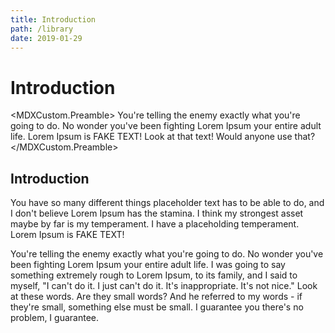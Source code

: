 ```yaml
---
title: Introduction
path: /library
date: 2019-01-29
---
```



# Introduction

<MDXCustom.Preamble>
  You're telling the enemy exactly what you're going to do. No wonder you've been fighting Lorem Ipsum your entire adult
  life. Lorem Ipsum is FAKE TEXT! Look at that text! Would anyone use that?
</MDXCustom.Preamble>

## Introduction

You have so many different things placeholder text has to be able to do, and I don't believe Lorem Ipsum has the stamina. I think my strongest asset maybe by far is my temperament. I have a placeholding temperament. Lorem Ipsum is FAKE TEXT!

You're telling the enemy exactly what you're going to do. No wonder you've been fighting Lorem Ipsum your entire adult life. I was going to say something extremely rough to Lorem Ipsum, to its family, and I said to myself, "I can't do it. I just can't do it. It's inappropriate. It's not nice." Look at these words. Are they small words? And he referred to my words - if they're small, something else must be small. I guarantee you there's no problem, I guarantee.
